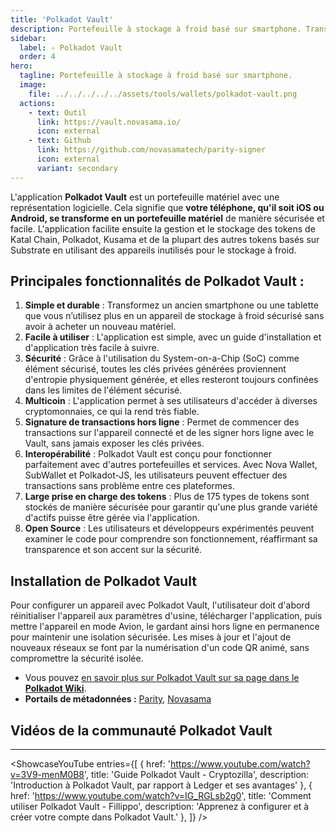 ```yaml
---
title: 'Polkadot Vault'
description: Portefeuille à stockage à froid basé sur smartphone. Transformez votre téléphone, tablette ou tout autre appareil iOS ou Android inutilisé en un portefeuille matériel.
sidebar:
  label: ✧ Polkadot Vault
  order: 4
hero:
  tagline: Portefeuille à stockage à froid basé sur smartphone.
  image: 
    file: ../../../../../assets/tools/wallets/polkadot-vault.png
  actions:
    - text: Outil
      link: https://vault.novasama.io/
      icon: external
    - text: Github
      link: https://github.com/novasamatech/parity-signer
      icon: external
      variant: secondary
---
```



L'application **Polkadot Vault** est un portefeuille matériel avec une représentation logicielle. Cela signifie que **votre téléphone, qu'il soit iOS ou Android, se transforme en un portefeuille matériel** de manière sécurisée et facile. L'application facilite ensuite la gestion et le stockage des tokens de Katal Chain, Polkadot, Kusama et de la plupart des autres tokens basés sur Substrate en utilisant des appareils inutilisés pour le stockage à froid.

## Principales fonctionnalités de Polkadot Vault :
1. **Simple et durable** : Transformez un ancien smartphone ou une tablette que vous n’utilisez plus en un appareil de stockage à froid sécurisé sans avoir à acheter un nouveau matériel.
2. **Facile à utiliser** : L'application est simple, avec un guide d'installation et d'application très facile à suivre.
3. **Sécurité** : Grâce à l'utilisation du System-on-a-Chip (SoC) comme élément sécurisé, toutes les clés privées générées proviennent d'entropie physiquement générée, et elles resteront toujours confinées dans les limites de l'élément sécurisé.
4. **Multicoin** : L'application permet à ses utilisateurs d'accéder à diverses cryptomonnaies, ce qui la rend très fiable.
5. **Signature de transactions hors ligne** : Permet de commencer des transactions sur l'appareil connecté et de les signer hors ligne avec le Vault, sans jamais exposer les clés privées.
6. **Interopérabilité** : Polkadot Vault est conçu pour fonctionner parfaitement avec d'autres portefeuilles et services. Avec Nova Wallet, SubWallet et Polkadot-JS, les utilisateurs peuvent effectuer des transactions sans problème entre ces plateformes.
7. **Large prise en charge des tokens** : Plus de 175 types de tokens sont stockés de manière sécurisée pour garantir qu'une plus grande variété d'actifs puisse être gérée via l'application.
8. **Open Source** : Les utilisateurs et développeurs expérimentés peuvent examiner le code pour comprendre son fonctionnement, réaffirmant sa transparence et son accent sur la sécurité.

## Installation de Polkadot Vault
Pour configurer un appareil avec Polkadot Vault, l'utilisateur doit d'abord réinitialiser l'appareil aux paramètres d'usine, télécharger l'application, puis mettre l'appareil en mode Avion, le gardant ainsi hors ligne en permanence pour maintenir une isolation sécurisée. Les mises à jour et l'ajout de nouveaux réseaux se font par la numérisation d'un code QR animé, sans compromettre la sécurité isolée.
- Vous pouvez [en savoir plus sur Polkadot Vault sur sa page dans le **Polkadot Wiki**](https://wiki.polkadot.network/docs/polkadot-vault).
- **Portails de métadonnées :** [Parity](https://metadata.parity.io/#/polkadot), [Novasama](https://metadata.novasama.io/#/polkadot)

## Vidéos de la communauté Polkadot Vault
------------
<ShowcaseYouTube
  entries={[
    {
      href: 'https://www.youtube.com/watch?v=3V9-menM0B8',
      title: 'Guide Polkadot Vault - Cryptozilla',
      description: 'Introduction à Polkadot Vault, par rapport à Ledger et ses avantages'
    },
        {
      href: 'https://www.youtube.com/watch?v=IG_RGLsb2g0',
      title: 'Comment utiliser Polkadot Vault - Fillippo',
      description: 'Apprenez à configurer et à créer votre compte dans Polkadot Vault.'
    },
  ]} />
